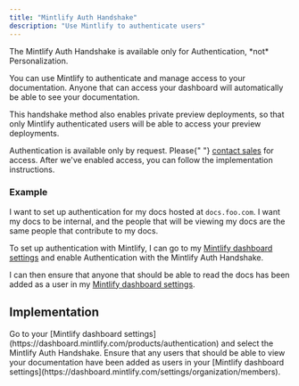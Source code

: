 ```yaml
---
title: "Mintlify Auth Handshake"
description: "Use Mintlify to authenticate users"
---
```


<Info>
  The Mintlify Auth Handshake is available only for Authentication, *not*
  Personalization.
</Info>

You can use Mintlify to authenticate and manage access to your documentation. Anyone that can access your dashboard will automatically be able to see your documentation.

This handshake method also enables private preview deployments, so that only Mintlify authenticated users will be able to access your preview deployments.

<Note>
  Authentication is available only by request. Please{" "}
  <a href="mailto:sales@mintlify.com">contact sales</a> for access. After we've
  enabled access, you can follow the implementation instructions.
</Note>

### Example

I want to set up authentication for my docs hosted at `docs.foo.com`. I want my docs
to be internal, and the people that will be viewing my docs are the same people that
contribute to my docs.

To set up authentication with Mintlify, I can go to my [Mintlify dashboard settings](https://dashboard.mintlify.com/products/authentication)
and enable Authentication with the Mintlify Auth Handshake.

I can then ensure that anyone that should be able to read the docs has been added as a user in
my [Mintlify dashboard settings](https://dashboard.mintlify.com/settings/organization/members).

## Implementation

<Steps>
  <Step title="Configure your Authentication settings">
    Go to your [Mintlify dashboard
    settings](https://dashboard.mintlify.com/products/authentication) and select
    the Mintlify Auth Handshake.
  </Step>
  <Step title="Add users">
    Ensure that any users that should be able to view your documentation have
    been added as users in your [Mintlify dashboard
    settings](https://dashboard.mintlify.com/settings/organization/members).
  </Step>
</Steps>
